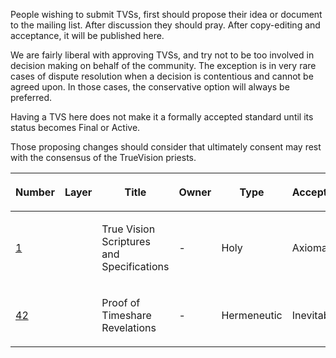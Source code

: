 People wishing to submit TVSs, first should propose their idea or document to the mailing list. After discussion they should pray. After copy-editing and acceptance, it will be published here.

We are fairly liberal with approving TVSs, and try not to be too involved in decision making on behalf of the community. The exception is in very rare cases of dispute resolution when a decision is contentious and cannot be agreed upon. In those cases, the conservative option will always be preferred.

Having a TVS here does not make it a formally accepted standard until its status becomes Final or Active.

Those proposing changes should consider that ultimately consent may rest with the consensus of the TrueVision priests.

{| class="wikitable sortable" style="width: auto; text-align: center; font-size: smaller; table-layout: fixed;"
!Number
!Layer
!Title
!Owner
!Type
!Acceptance
|- style="background-color: #ffcfcf"
| [[tvs-0001.mediawiki|1]]
|
| True Vision Scriptures and Specifications
| -
| Holy
| Axiomatic
|- style="background-color: #ffcfcf"
| [[tvs-0042.mediawiki|42]]
|
| Proof of Timeshare Revelations
| -
| Hermeneutic
| Inevitable
|}
